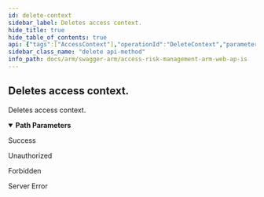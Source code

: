 ```yaml
---
id: delete-context
sidebar_label: Deletes access context.
hide_title: true
hide_table_of_contents: true
api: {"tags":["AccessContext"],"operationId":"DeleteContext","parameters":[{"name":"contextId","in":"path","description":"Identifier of the context.","required":true,"schema":{"type":"string","format":"uuid"}}],"responses":{"200":{"description":"Success"},"401":{"description":"Unauthorized"},"403":{"description":"Forbidden"},"500":{"description":"Server Error"}},"description":"Deletes access context.","method":"delete","path":"/api/accessContext/{contextId}","info":{"version":"v1","title":"Access Risk Management ARM Web APIs"},"postman":{"name":"Deletes access context.","description":{"type":"text/plain"},"url":{"path":["api","accessContext",":contextId"],"host":["{{baseUrl}}"],"query":[],"variable":[{"disabled":false,"description":{"content":"(Required) Identifier of the context.","type":"text/plain"},"type":"any","value":"","key":"contextId"}]},"method":"DELETE"}}
sidebar_class_name: "delete api-method"
info_path: docs/arm/swagger-arm/access-risk-management-arm-web-ap-is
---
```



## Deletes access context.



Deletes access context.

<details style={{"marginBottom":"1rem"}} data-collapsed={false} open={true}><summary style={{}}><strong>Path Parameters</strong></summary><div><ul><ParamsItem className={"paramsItem"} param={{"name":"contextId","in":"path","description":"Identifier of the context.","required":true,"schema":{"type":"string","format":"uuid"}}}></ParamsItem></ul></div></details><div><ApiTabs><TabItem label={"200"} value={"200"}><div>

Success

</div><div></div></TabItem><TabItem label={"401"} value={"401"}><div>

Unauthorized

</div><div></div></TabItem><TabItem label={"403"} value={"403"}><div>

Forbidden

</div><div></div></TabItem><TabItem label={"500"} value={"500"}><div>

Server Error

</div><div></div></TabItem></ApiTabs></div>
      